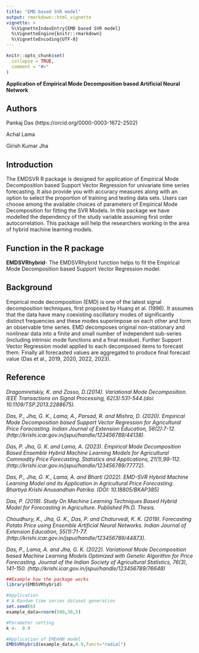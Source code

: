 ---
title: "EMD based SVR model"
output: rmarkdown::html_vignette
vignette: >
  %\VignetteIndexEntry{EMD based SVR model}
  %\VignetteEngine{knitr::rmarkdown}
  %\VignetteEncoding{UTF-8}
---

```{r, include = FALSE}
knitr::opts_chunk$set(
  collapse = TRUE,
  comment = "#>"
)
```
**Application of Empirical Mode Decomposition based Artificial Neural Network **

## Authors

Pankaj Das (https://orcid.org/0000-0003-1672-2502)

Achal Lama

Girish Kumar Jha



## Introduction

The EMDSVR R package is designed for application of Empirical Mode Decomposition based Support Vector Regression for univariate time series forecasting. It also provide you with accuracy measures along with an option to select the proportion of training and testing data sets. Users can choose among the available choices of parameters of Empirical Mode Decomposition for fitting the SVR Models. In this package we have modelled the dependency of the study variable assuming first order autocorrelation. This package will help the researchers working in the area of hybrid machine learning models.

## Function in the R package

**EMDSVRhybrid**- The EMDSVRhybrid function helps to fit the Empirical Mode Decomposition based Support Vector Regression model.


## Background

Empirical mode decomposition (EMD) is one of the latest signal decomposition techniques,  first proposed by Huang et al. (1996). It assumes that the
data have many coexisting oscillatory modes of significantly distinct frequencies and these modes superimpose on each other and form an observable time series. EMD decomposes original non-stationary and nonlinear data into a finite and small number of independent sub-series (including intrinsic mode
functions and a final residue). Further Support Vector Regression model applied to each decomposed items to forecast them. Finally all forecasted values are aggregated to produce final forecast value (Das et al., 2019, 2020, 2022, 2023).


## Reference

*Dragomiretskiy, K. and Zosso, D.(2014). Variational Mode Decomposition. IEEE Transactions on Signal Processing, 62(3):531-544.(doi: 10.1109/TSP.2013.2288675).*

*Das, P., Jha, G. K., Lama, A., Parsad, R. and Mishra, D. (2020). Empirical Mode Decomposition based Support Vector Regression for Agricultural Price Forecasting. Indian Journal of Extension Education, 56(2):7-12.(http://krishi.icar.gov.in/jspui/handle/123456789/44138).*

*Das, P. Jha, G. K. and Lama, A. (2023). Empirical Mode Decomposition Based Ensemble Hybrid Machine Learning Models for Agricultural Commodity Price Forecasting. Statistics and Applications, 21(1),99-112.(http://krishi.icar.gov.in/jspui/handle/123456789/77772).*

*Das, P., Jha, G. K., Lama, A. and Bharti (2022). EMD-SVR Hybrid Machine Learning Model and its Application in Agricultural Price Forecasting. Bhartiya Krishi Anusandhan Patrika. (DOI: 10.18805/BKAP385)*

*Das, P. (2019). Study On Machine Learning Techniques Based Hybrid Model for Forecasting in Agriculture. Published Ph.D. Thesis.*

*Choudhury, K., Jha, G. K., Das, P. and Chaturvedi, K. K. (2019). Forecasting Potato Price using Ensemble Artificial Neural Networks. Indian Journal of Extension Education, 55(1):71-77.(http://krishi.icar.gov.in/jspui/handle/123456789/44873).*

*Das, P., Lama, A. and Jha, G. K. (2022). Variational Mode Decomposition based Machine Learning Models Optimized with Genetic Algorithm for Price Forecasting. Journal of the Indian Society of Agricultural Statistics, 76(3), 141-150. (http://krishi.icar.gov.in/jspui/handle/123456789/76648)*


```{r setup}
##Example how the package works
library(EMDSVRhybrid)

#Application
# A Random time series dataset generation
set.seed(6)
example_data=rnorm(500,30,5)

#Parameter setting
k <-  0.9

#Application of EMDANN model
EMDSVRhybrid(example_data,0.9,funct="radial")

```
